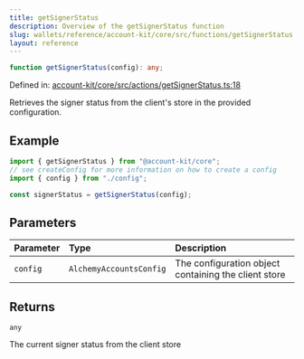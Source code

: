 ```yaml
---
title: getSignerStatus
description: Overview of the getSignerStatus function
slug: wallets/reference/account-kit/core/src/functions/getSignerStatus
layout: reference
---
```


```ts
function getSignerStatus(config): any;
```

Defined in: [account-kit/core/src/actions/getSignerStatus.ts:18](https://github.com/alchemyplatform/aa-sdk/blob/49e74eee8606f480b200b4612d00d950da8a8742/account-kit/core/src/actions/getSignerStatus.ts#L18)

Retrieves the signer status from the client's store in the provided configuration.

## Example

```ts
import { getSignerStatus } from "@account-kit/core";
// see createConfig for more information on how to create a config
import { config } from "./config";

const signerStatus = getSignerStatus(config);
```

## Parameters

| Parameter | Type                    | Description                                          |
| :-------- | :---------------------- | :--------------------------------------------------- |
| `config`  | `AlchemyAccountsConfig` | The configuration object containing the client store |

## Returns

`any`

The current signer status from the client store
